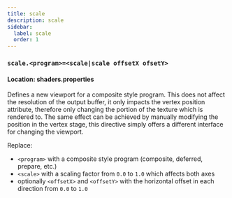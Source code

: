 ```yaml
---
title: scale
description: scale
sidebar:
  label: scale
  order: 1
---
```


### `scale.<program>=<scale|scale offsetX ofsetY>`

#### Location: shaders.properties

Defines a new viewport for a composite style program. This does not affect the resolution of the output buffer, it only impacts the vertex position attribute, therefore only changing the portion of the texture which is rendered to. The same effect can be achieved by manually modifying the position in the vertex stage, this directive simply offers a different interface for changing the viewport.

Replace:
- `<program>` with a composite style program (composite, deferred, prepare, etc.)
- `<scale>` with a scaling factor from `0.0` to `1.0` which affects both axes
- optionally `<offsetX>` and `<offsetY>` with the horizontal offset in each direction from `0.0` to `1.0`